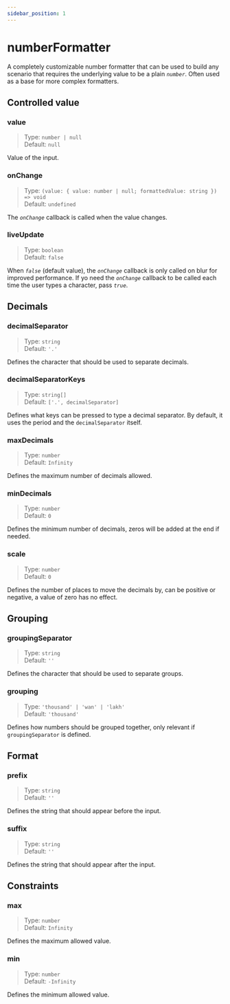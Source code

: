 ```yaml
---
sidebar_position: 1
---
```


# numberFormatter

A completely customizable number formatter that can be used to build any scenario that requires the underlying value to be a plain *`number`*.
Often used as a base for more complex formatters.

<NumberInput defaultValue={1234} />

## Controlled value

### value
> Type: `number | null`<br/>
> Default: `null`

Value of the input.

### onChange
> Type: `(value: { value: number | null; formattedValue: string }) => void`<br/>
> Default: `undefined`

The *`onChange`* callback is called when the value changes.

### liveUpdate
> Type: `boolean`<br/>
> Default: `false`

When *`false`* (default value), the *`onChange`* callback is only called on blur for improved performance. 
If yo need the *`onChange`* callback to be called each time the user types a character, pass *`true`*.

## Decimals

### decimalSeparator
> Type: `string`<br/>
> Default: `'.'`

Defines the character that should be used to separate decimals.

### decimalSeparatorKeys
> Type: `string[]`<br/>
> Default: `['.', decimalSeparator]`

Defines what keys can be pressed to type a decimal separator.
By default, it uses the period and the `decimalSeparator` itself.

### maxDecimals
> Type: `number`<br/>
> Default: `Infinity`

Defines the maximum number of decimals allowed.

### minDecimals
> Type: `number`<br/>
> Default: `0`

Defines the minimum number of decimals, zeros will be added at the end if needed.

### scale
> Type: `number`<br/>
> Default: `0`

Defines the number of places to move the decimals by, can be positive or negative, a value of zero has no effect.

## Grouping

### groupingSeparator
> Type: `string`<br/>
> Default: `''`

Defines the character that should be used to separate groups.

### grouping
> Type: `'thousand' | 'wan' | 'lakh'`<br/>
> Default: `'thousand'`

Defines how numbers should be grouped together, only relevant if `groupingSeparator` is defined.

## Format

### prefix
> Type: `string`<br/>
> Default: `''`

Defines the string that should appear before the input.

### suffix
> Type: `string`<br/>
> Default: `''`

Defines the string that should appear after the input.

## Constraints

### max
> Type: `number`<br/>
> Default: `Infinity`

Defines the maximum allowed value.

### min
> Type: `number`<br/>
> Default: `-Infinity`

Defines the minimum allowed value.